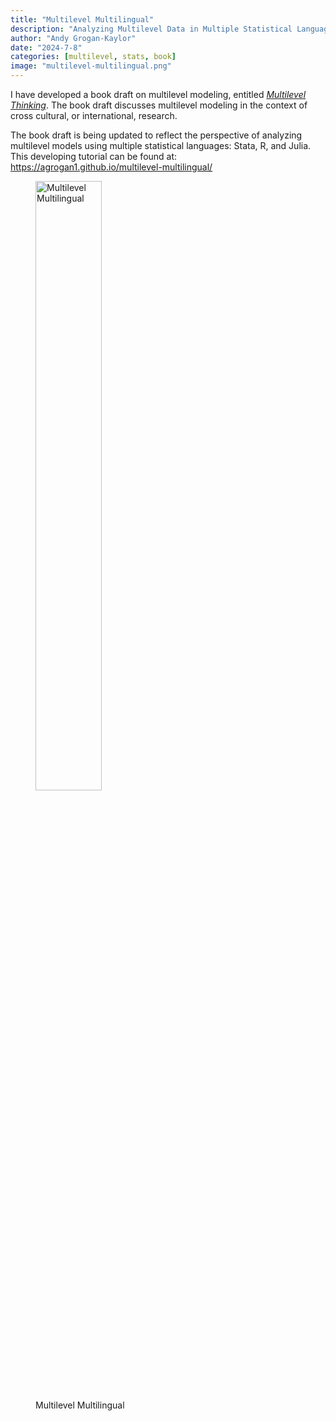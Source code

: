 ```yaml
---
title: "Multilevel Multilingual"
description: "Analyzing Multilevel Data in Multiple Statistical Languages."
author: "Andy Grogan-Kaylor"
date: "2024-7-8"
categories: [multilevel, stats, book]
image: "multilevel-multilingual.png"
---
```


I have developed a book draft on multilevel modeling, entitled [*Multilevel Thinking*](https://agrogan1.github.io/multilevel-thinking/). The book draft discusses multilevel modeling in the context of cross cultural, or international, research. 

The book draft is being updated to reflect the perspective of analyzing multilevel models using multiple statistical languages: Stata, R, and Julia. This developing tutorial can be found at: [https://agrogan1.github.io/multilevel-multilingual/](https://agrogan1.github.io/multilevel-multilingual/)

![Multilevel Multilingual](multilevel-multilingual.png){width=50%}




